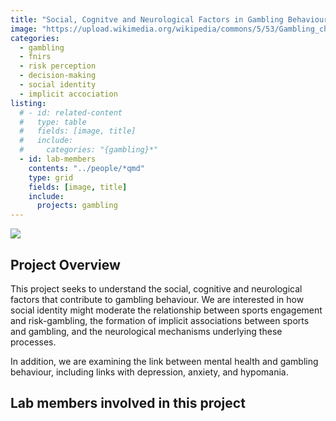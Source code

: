 ```yaml
---
title: "Social, Cognitve and Neurological Factors in Gambling Behaviour"
image: "https://upload.wikimedia.org/wikipedia/commons/5/53/Gambling_chips.jpg"
categories:
  - gambling
  - fnirs
  - risk perception
  - decision-making
  - social identity
  - implicit accociation
listing:
  # - id: related-content
  #   type: table
  #   fields: [image, title]
  #   include:
  #     categories: "{gambling}*"
  - id: lab-members
    contents: "../people/*qmd"
    type: grid
    fields: [image, title]
    include:
      projects: gambling
---
```


[![](https://img.shields.io/badge/OSF-z5ky8-green)](https://osf.io/z5ky8/)

## Project Overview

This project seeks to understand the social, cognitive and neurological factors that contribute to gambling behaviour. 
We are interested in how social identity might moderate the relationship between sports engagement and risk-gambling, the formation of implicit associations between sports and gambling, and the neurological mechanisms underlying these processes.

In addition, we are examining the link between mental health and gambling behaviour, including links with depression, anxiety, and hypomania.

## Lab members involved in this project

::: {#lab-members}
:::

<!--
## More on hypomania:

::: {#related-content}
:::
-->

